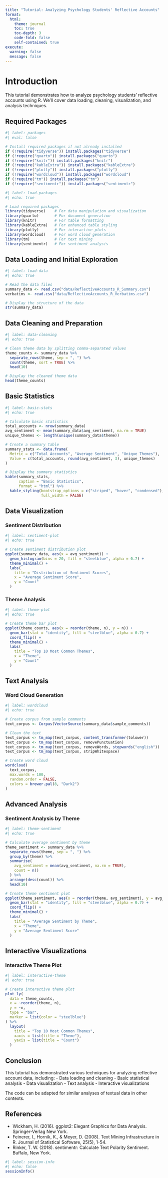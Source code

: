 ```yaml
---
title: "Tutorial: Analyzing Psychology Students' Reflective Accounts"
format: 
  html:
    theme: journal
    toc: true
    toc-depth: 3
    code-fold: false
    self-contained: true
execute:
  warning: false
  message: false
---
```


# Introduction

This tutorial demonstrates how to analyze psychology students' reflective accounts using R. We'll cover data loading, cleaning, visualization, and analysis techniques.

## Required Packages

```r
#| label: packages
#| eval: false

# Install required packages if not already installed
if (!require("tidyverse")) install.packages("tidyverse")
if (!require("quarto")) install.packages("quarto")
if (!require("knitr")) install.packages("knitr")
if (!require("kableExtra")) install.packages("kableExtra")
if (!require("plotly")) install.packages("plotly")
if (!require("wordcloud")) install.packages("wordcloud")
if (!require("tm")) install.packages("tm")
if (!require("sentimentr")) install.packages("sentimentr")
```

```r
#| label: load-packages
#| echo: true

# Load required packages
library(tidyverse)    # For data manipulation and visualization
library(quarto)       # For document generation
library(knitr)        # For table formatting
library(kableExtra)   # For enhanced table styling
library(plotly)       # For interactive plots
library(wordcloud)    # For word cloud generation
library(tm)           # For text mining
library(sentimentr)   # For sentiment analysis
```

## Data Loading and Initial Exploration

```r
#| label: load-data
#| echo: true

# Read the data files
summary_data <- read.csv("data/ReflectiveAccounts_R_Summary.csv")
verbatims <- read.csv("data/ReflectiveAccounts_R_Verbatims.csv")

# Display the structure of the data
str(summary_data)
```

## Data Cleaning and Preparation

```r
#| label: data-cleaning
#| echo: true

# Clean theme data by splitting comma-separated values
theme_counts <- summary_data %>%
  separate_rows(theme, sep = ", ") %>%
  count(theme, sort = TRUE) %>%
  head(10)

# Display the cleaned theme data
head(theme_counts)
```

## Basic Statistics

```r
#| label: basic-stats
#| echo: true

# Calculate basic statistics
total_accounts <- nrow(summary_data)
avg_sentiment <- mean(summary_data$avg_sentiment, na.rm = TRUE)
unique_themes <- length(unique(summary_data$theme))

# Create a summary table
summary_stats <- data.frame(
  Metric = c("Total Accounts", "Average Sentiment", "Unique Themes"),
  Value = c(total_accounts, round(avg_sentiment, 3), unique_themes)
)

# Display the summary statistics
kable(summary_stats, 
      caption = "Basic Statistics",
      format = "html") %>%
  kable_styling(bootstrap_options = c("striped", "hover", "condensed"),
                full_width = FALSE)
```

## Data Visualization

### Sentiment Distribution

```r
#| label: sentiment-plot
#| echo: true

# Create sentiment distribution plot
ggplot(summary_data, aes(x = avg_sentiment)) +
  geom_histogram(bins = 20, fill = "steelblue", alpha = 0.7) +
  theme_minimal() +
  labs(
    title = "Distribution of Sentiment Scores",
    x = "Average Sentiment Score",
    y = "Count"
  )
```

### Theme Analysis

```r
#| label: theme-plot
#| echo: true

# Create theme bar plot
ggplot(theme_counts, aes(x = reorder(theme, n), y = n)) +
  geom_bar(stat = "identity", fill = "steelblue", alpha = 0.7) +
  coord_flip() +
  theme_minimal() +
  labs(
    title = "Top 10 Most Common Themes",
    x = "Theme",
    y = "Count"
  )
```

## Text Analysis

### Word Cloud Generation

```r
#| label: wordcloud
#| echo: true

# Create corpus from sample comments
text_corpus <- Corpus(VectorSource(summary_data$sample_comments))

# Clean the text
text_corpus <- tm_map(text_corpus, content_transformer(tolower))
text_corpus <- tm_map(text_corpus, removePunctuation)
text_corpus <- tm_map(text_corpus, removeWords, stopwords("english"))
text_corpus <- tm_map(text_corpus, stripWhitespace)

# Create word cloud
wordcloud(
  text_corpus,
  max.words = 100,
  random.order = FALSE,
  colors = brewer.pal(8, "Dark2")
)
```

## Advanced Analysis

### Sentiment Analysis by Theme

```r
#| label: theme-sentiment
#| echo: true

# Calculate average sentiment by theme
theme_sentiment <- summary_data %>%
  separate_rows(theme, sep = ", ") %>%
  group_by(theme) %>%
  summarise(
    avg_sentiment = mean(avg_sentiment, na.rm = TRUE),
    count = n()
  ) %>%
  arrange(desc(count)) %>%
  head(10)

# Create theme sentiment plot
ggplot(theme_sentiment, aes(x = reorder(theme, avg_sentiment), y = avg_sentiment)) +
  geom_bar(stat = "identity", fill = "steelblue", alpha = 0.7) +
  coord_flip() +
  theme_minimal() +
  labs(
    title = "Average Sentiment by Theme",
    x = "Theme",
    y = "Average Sentiment Score"
  )
```

## Interactive Visualizations

### Interactive Theme Plot

```r
#| label: interactive-theme
#| echo: true

# Create interactive theme plot
plot_ly(
  data = theme_counts,
  x = ~reorder(theme, n),
  y = ~n,
  type = "bar",
  marker = list(color = "steelblue")
) %>%
  layout(
    title = "Top 10 Most Common Themes",
    xaxis = list(title = "Theme"),
    yaxis = list(title = "Count")
  )
```

## Conclusion

This tutorial has demonstrated various techniques for analyzing reflective account data, including: - Data loading and cleaning - Basic statistical analysis - Data visualization - Text analysis - Interactive visualizations

The code can be adapted for similar analyses of textual data in other contexts.

## References

-   Wickham, H. (2016). ggplot2: Elegant Graphics for Data Analysis. Springer-Verlag New York.
-   Feinerer, I., Hornik, K., & Meyer, D. (2008). Text Mining Infrastructure in R. Journal of Statistical Software, 25(5), 1-54.
-   Rinker, T. W. (2018). sentimentr: Calculate Text Polarity Sentiment. Buffalo, New York.

```r
#| label: session-info
#| echo: false
sessionInfo()
```
